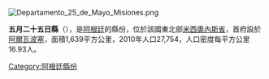 [[Image:Departamento_25_de_Mayo_Misiones.png|right]]
{{Coord|27|34|0|S|54|41|0|W|display=title}}

'''五月二十五日縣'''（{{lang-es|Departamento Veinticinco de Mayo}}），是[[阿根廷|阿根廷]]的縣份，位於該國東北部[[米西奧內斯省_(阿根廷)|米西奧內斯省]]，首府設於[[阿爾瓦波塞|阿爾瓦波塞]]，面積1,639平方公里，2010年人口27,754，人口密度每平方公里16.93人。

{{Argentina-geo-stub}}
[[Category:阿根廷縣份|Category:阿根廷縣份]]